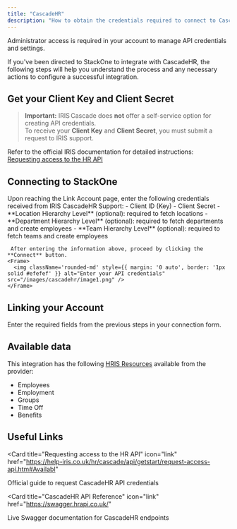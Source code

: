 ```yaml
---
title: "CascadeHR"
description: "How to obtain the credentials required to connect to Cascadehr."
---
```



<Note>
  Administrator access is required in your account to manage API credentials and settings.
</Note>

If you've been directed to StackOne to integrate with CascadeHR, the following steps will help you understand the process and any necessary actions to configure a successful integration.

## Get your Client Key and Client Secret
  > **Important:** 
  IRIS Cascade does **not** offer a self-service option for creating API credentials.  
  To receive your **Client Key** and **Client Secret**, you must submit a request to IRIS support.

 Refer to the official IRIS documentation for detailed instructions:  
[Requesting access to the HR API](https://help-iris.co.uk/hr/cascade/api/getstart/request-access-api.htm#Availabl)
  
## Connecting to StackOne

<Steps>
  <Step title="Enter your API credentials">
    Upon reaching the Link Account page, enter the following credentials received from IRIS CascadeHR Support:
    - Client ID (Key)
    - Client Secret
  </Step>
    <Step title="Enter additional connection informations">
    - **Location Hierarchy Level** (optional): required to fetch locations  
    - **Department Hierarchy Level** (optional): required to fetch departments and create employees  
    - **Team Hierarchy Level** (optional): required to fetch teams and create employees  


     After entering the information above, proceed by clicking the **Connect** button.
    <Frame>
      <img className='rounded-md' style={{ margin: '0 auto', border: '1px solid #efefef' }} alt="Enter your API credentials" src="/images/cascadehr/image1.png" />
    </Frame>
  </Step>
</Steps>


## Linking your Account

Enter the required fields from the previous steps in your connection form.

<IntegrationFooter />

## Available data

This integration has the following [HRIS Resources](https://docs.stackone.com/reference/getting-started-with-your-api) available from the provider:
- Employees
- Employment
- Groups
- Time Off
- Benefits

## Useful Links
<Card
  title="Requesting access to the HR API"
  icon="link"
  href="https://help-iris.co.uk/hr/cascade/api/getstart/request-access-api.htm#Availabl"
>
  Official guide to request CascadeHR API credentials
</Card>

<Card
  title="CascadeHR API Reference"
  icon="link"
  href="https://swagger.hrapi.co.uk/"
>
  Live Swagger documentation for CascadeHR endpoints
</Card>


